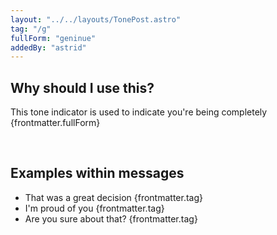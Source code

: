 ```yaml
---
layout: "../../layouts/TonePost.astro"
tag: "/g"
fullForm: "geninue"
addedBy: "astrid"
---
```


## Why should I use this?

This tone indicator is used to indicate you're being completely {frontmatter.fullForm}

<br />

## Examples within messages

- That was a great decision {frontmatter.tag}
- I'm proud of you {frontmatter.tag}
- Are you sure about that? {frontmatter.tag}
